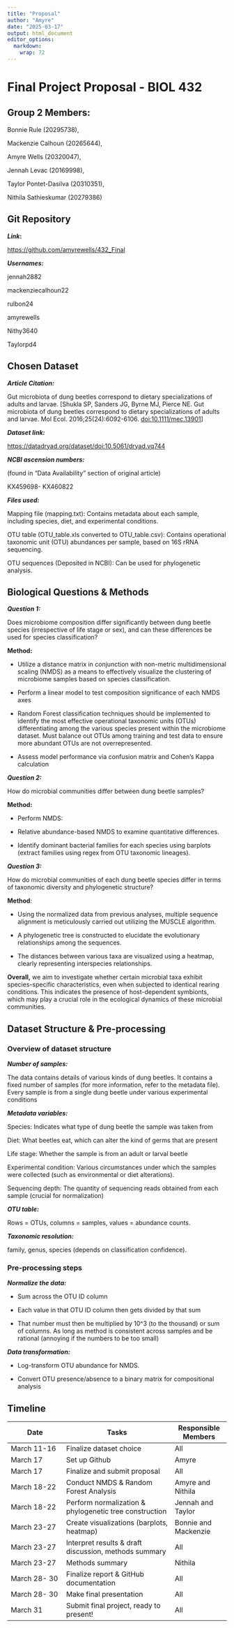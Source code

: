 ```yaml
---
title: "Proposal"
author: "Amyre"
date: "2025-03-17"
output: html_document
editor_options: 
  markdown: 
    wrap: 72
---
```


# Final Project Proposal - BIOL 432

## Group 2 Members:

Bonnie Rule (20295738),

Mackenzie Calhoun (20265644),

Amyre Wells (20320047),

Jennah Levac (20169998),

Taylor Pontet-Dasilva (20310351),

Nithila Sathieskumar (20279386)

## Git Repository

***Link*****:**

[https://github.com/amyrewells/432\_](https://github.com/amyrewells/432_final_project){.uri}[Final](https://github.com/amyrewells/432_Final)

***Usernames:***

jennah2882

mackenziecalhoun22

rulbon24

amyrewells

Nithy3640

Taylorpd4

## Chosen Dataset

***Article Citation:***

Gut microbiota of dung beetles correspond to dietary specializations of
adults and larvae. [Shukla SP, Sanders JG, Byrne MJ, Pierce NE. Gut
microbiota of dung beetles correspond to dietary specializations of
adults and larvae. Mol Ecol. 2016;25(24):6092-6106.
<doi:10.1111/mec.13901>]

***Dataset link:***

<https://datadryad.org/dataset/doi:10.5061/dryad.vq744>

***NCBI ascension numbers:***

(found in “Data Availability” section of original article)

KX459698- KX460822

***Files used:***

Mapping file (mapping.txt): Contains metadata about each sample,
including species, diet, and experimental conditions.

OTU table (OTU_table.xls converted to OTU_table.csv): Contains
operational taxonomic unit (OTU) abundances per sample, based on 16S
rRNA sequencing.

OTU sequences (Deposited in NCBI): Can be used for phylogenetic
analysis.

## Biological Questions & Methods

***Question 1:***

Does microbiome composition differ significantly between dung beetle
species (irrespective of life stage or sex), and can these differences
be used for species classification?

**Method:**

-   Utilize a distance matrix in conjunction with non-metric
    multidimensional scaling (NMDS) as a means to effectively visualize
    the clustering of microbiome samples based on species
    classification. 

-   Perform a linear model to test composition significance of each NMDS
    axes

-   Random Forest classification techniques should be implemented to
    identify the most effective operational taxonomic units (OTUs)
    differentiating among the various species present within the
    microbiome dataset. Must balance out OTUs among training and test
    data to ensure more abundant OTUs are not overrepresented.

-   Assess model performance via confusion matrix and Cohen’s Kappa
    calculation

***Question 2:***

How do microbial communities differ between dung beetle samples?

**Method:**

-   Perform NMDS:

```{=html}
<!-- -->
```
-   Relative abundance-based NMDS to examine quantitative differences.

```{=html}
<!-- -->
```
-   Identify dominant bacterial families for each species using barplots
    (extract families using regex from OTU taxonomic lineages).

***Question 3:***

How do microbial communities of each dung beetle species differ in terms
of taxonomic diversity and phylogenetic structure?

**Method**:

-   Using the normalized data from previous analyses, multiple sequence
    alignment is meticulously carried out utilizing the MUSCLE
    algorithm. 

```{=html}
<!-- -->
```
-   A phylogenetic tree is constructed to elucidate the evolutionary
    relationships among the sequences. 

-   The distances between various taxa are visualized using a heatmap,
    clearly representing interspecies relationships. 

**Overall,** we aim to investigate whether certain microbial taxa
exhibit species-specific characteristics, even when subjected to
identical rearing conditions. This indicates the presence of
host-dependent symbionts, which may play a crucial role in the
ecological dynamics of these microbial communities.

## Dataset Structure & Pre-processing

### **Overview of dataset structure**

***Number of samples:***

The data contains details of various kinds of dung beetles. It contains
a fixed number of samples (for more information, refer to the metadata
file). Every sample is from a single dung beetle under various
experimental conditions

***Metadata variables:*** 

Species: Indicates what type of dung beetle the sample was taken from

Diet: What beetles eat, which can alter the kind of germs that are
present

Life stage: Whether the sample is from an adult or larval beetle

Experimental condition: Various circumstances under which the samples
were collected (such as environmental or diet alterations).

Sequencing depth: The quantity of sequencing reads obtained from each
sample (crucial for normalization)

***OTU table:*** 

Rows = OTUs, columns = samples, values = abundance counts.

***Taxonomic resolution:***

family, genus, species (depends on classification confidence).

### **Pre-processing steps**

***Normalize the data:***

-   Sum across the OTU ID column

-   Each value in that OTU ID column then gets divided by that sum 

-   That number must then be multiplied by 10\^3 (to the thousand) or
    sum of columns. As long as method is consistent across samples and
    be rational (annoying if the numbers to be too small)

***Data transformation:***

-   Log-transform OTU abundance for NMDS.

-   Convert OTU presence/absence to a binary matrix for compositional
    analysis

## Timeline

| Date         | Tasks                                                  | Responsible Members  |
|------------------|-----------------------------------|------------------|
| March 11-16  | Finalize dataset choice                                | All                  |
| March 17     | Set up Github                                          | Amyre                |
| March 17     | Finalize and submit proposal                           | All                  |
| March 18-22  | Conduct NMDS & Random Forest Analysis                  | Amyre and Nithila    |
| March 18-22  | Perform normalization & phylogenetic tree construction | Jennah and Taylor    |
| March 23-27  | Create visualizations (barplots, heatmap)              | Bonnie and Mackenzie |
| March 23-27  | Interpret results & draft discussion, methods summary  | All                  |
| March 23-27  | Methods summary                                        | Nithila              |
| March 28- 30 | Finalize report & GitHub documentation                 | All                  |
| March 28- 30 | Make final presentation                                | All                  |
| March 31     | Submit final project, ready to present!                | All                  |
